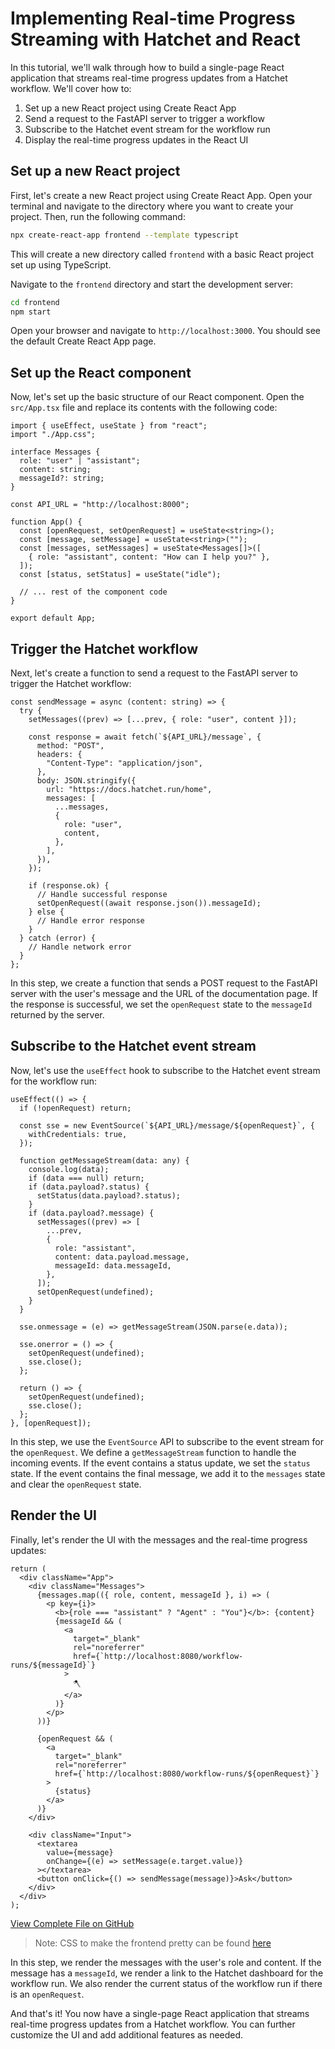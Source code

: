 # Implementing Real-time Progress Streaming with Hatchet and React

In this tutorial, we'll walk through how to build a single-page React application that streams real-time progress updates from a Hatchet workflow. We'll cover how to:

1. Set up a new React project using Create React App
2. Send a request to the FastAPI server to trigger a workflow
3. Subscribe to the Hatchet event stream for the workflow run
4. Display the real-time progress updates in the React UI

## Set up a new React project

First, let's create a new React project using Create React App. Open your terminal and navigate to the directory where you want to create your project. Then, run the following command:

```bash
npx create-react-app frontend --template typescript
```

This will create a new directory called `frontend` with a basic React project set up using TypeScript.

Navigate to the `frontend` directory and start the development server:

```bash
cd frontend
npm start
```

Open your browser and navigate to `http://localhost:3000`. You should see the default Create React App page.

## Set up the React component

Now, let's set up the basic structure of our React component. Open the `src/App.tsx` file and replace its contents with the following code:

```tsx
import { useEffect, useState } from "react";
import "./App.css";

interface Messages {
  role: "user" | "assistant";
  content: string;
  messageId?: string;
}

const API_URL = "http://localhost:8000";

function App() {
  const [openRequest, setOpenRequest] = useState<string>();
  const [message, setMessage] = useState<string>("");
  const [messages, setMessages] = useState<Messages[]>([
    { role: "assistant", content: "How can I help you?" },
  ]);
  const [status, setStatus] = useState("idle");

  // ... rest of the component code
}

export default App;
```

## Trigger the Hatchet workflow

Next, let's create a function to send a request to the FastAPI server to trigger the Hatchet workflow:

```tsx
const sendMessage = async (content: string) => {
  try {
    setMessages((prev) => [...prev, { role: "user", content }]);

    const response = await fetch(`${API_URL}/message`, {
      method: "POST",
      headers: {
        "Content-Type": "application/json",
      },
      body: JSON.stringify({
        url: "https://docs.hatchet.run/home",
        messages: [
          ...messages,
          {
            role: "user",
            content,
          },
        ],
      }),
    });

    if (response.ok) {
      // Handle successful response
      setOpenRequest((await response.json()).messageId);
    } else {
      // Handle error response
    }
  } catch (error) {
    // Handle network error
  }
};
```

In this step, we create a function that sends a POST request to the FastAPI server with the user's message and the URL of the documentation page. If the response is successful, we set the `openRequest` state to the `messageId` returned by the server.

## Subscribe to the Hatchet event stream

Now, let's use the `useEffect` hook to subscribe to the Hatchet event stream for the workflow run:

```tsx
useEffect(() => {
  if (!openRequest) return;

  const sse = new EventSource(`${API_URL}/message/${openRequest}`, {
    withCredentials: true,
  });

  function getMessageStream(data: any) {
    console.log(data);
    if (data === null) return;
    if (data.payload?.status) {
      setStatus(data.payload?.status);
    }
    if (data.payload?.message) {
      setMessages((prev) => [
        ...prev,
        {
          role: "assistant",
          content: data.payload.message,
          messageId: data.messageId,
        },
      ]);
      setOpenRequest(undefined);
    }
  }

  sse.onmessage = (e) => getMessageStream(JSON.parse(e.data));

  sse.onerror = () => {
    setOpenRequest(undefined);
    sse.close();
  };

  return () => {
    setOpenRequest(undefined);
    sse.close();
  };
}, [openRequest]);
```

In this step, we use the `EventSource` API to subscribe to the event stream for the `openRequest`. We define a `getMessageStream` function to handle the incoming events. If the event contains a status update, we set the `status` state. If the event contains the final message, we add it to the `messages` state and clear the `openRequest` state.

## Render the UI

Finally, let's render the UI with the messages and the real-time progress updates:

```tsx
return (
  <div className="App">
    <div className="Messages">
      {messages.map(({ role, content, messageId }, i) => (
        <p key={i}>
          <b>{role === "assistant" ? "Agent" : "You"}</b>: {content}
          {messageId && (
            <a
              target="_blank"
              rel="noreferrer"
              href={`http://localhost:8080/workflow-runs/${messageId}`}
            >
              🪓
            </a>
          )}
        </p>
      ))}

      {openRequest && (
        <a
          target="_blank"
          rel="noreferrer"
          href={`http://localhost:8080/workflow-runs/${openRequest}`}
        >
          {status}
        </a>
      )}
    </div>

    <div className="Input">
      <textarea
        value={message}
        onChange={(e) => setMessage(e.target.value)}
      ></textarea>
      <button onClick={() => sendMessage(message)}>Ask</button>
    </div>
  </div>
);
```

[View Complete File on GitHub](https://github.com/hatchet-dev/hatchet-python-quickstart/blob/main/fast-api-react/frontend/src/App.tsx)

> Note: CSS to make the frontend pretty can be found [here](https://github.com/hatchet-dev/hatchet-python-quickstart/blob/main/fast-api-react/frontend/src/App.css)

In this step, we render the messages with the user's role and content. If the message has a `messageId`, we render a link to the Hatchet dashboard for the workflow run. We also render the current status of the workflow run if there is an `openRequest`.

And that's it! You now have a single-page React application that streams real-time progress updates from a Hatchet workflow. You can further customize the UI and add additional features as needed.
